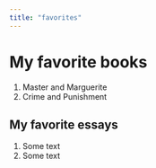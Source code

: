 ```yaml
---
title: "favorites"
---
```


# My favorite books

1.  Master and Marguerite
2.  Crime and Punishment

## My favorite essays

1.  Some text
2.  Some text

